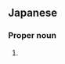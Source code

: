 ==Japanese==
{{ja-kanjitab|勝|弘}}

===Proper noun===
{{ja-pos|proper|かつひろ}}

# {{given name|male|lang=ja|sort=かつひろ}}
